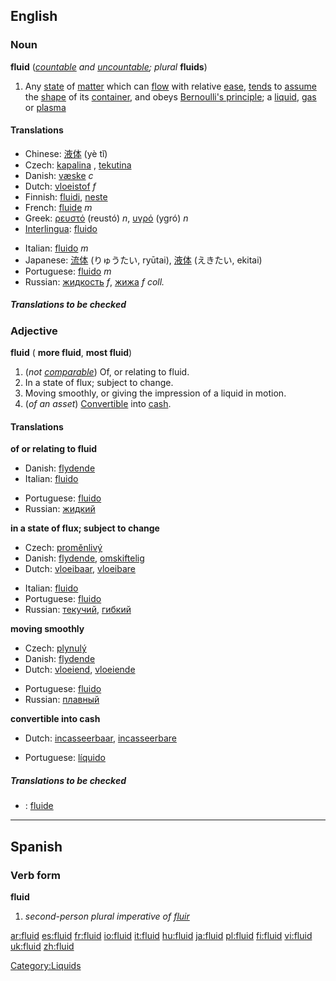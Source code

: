 ==English==

===Noun===
'''fluid''' (''[[countable]] and [[uncountable]]; plural'' '''fluids''')

#Any [[state]] of [[matter]] which can [[flow]] with relative [[ease]], [[tend]]s to [[assume]] the [[shape]] of its [[container]], and obeys [[Bernoulli's principle]]; a [[liquid]], [[gas]] or [[plasma]]

====Translations====
{{top}}
*Chinese: [[液体]] (yè tǐ)
*Czech: [[kapalina]] {{f}}, [[tekutina]] {{f}}
*Danish: [[væske]] ''c''
*Dutch: [[vloeistof]] ''f''
*Finnish: [[fluidi]], [[neste]]
*French: [[fluide]] ''m''
*Greek: [[ρευστό]] (reustó) ''n'', [[υγρό]] (ygró) ''n''
*[[Interlingua]]: [[fluido#Interlingua|fluido]]
{{mid}}
*Italian: [[fluido#Italian|fluido]] ''m''
*Japanese: [[流体]] (りゅうたい, ryūtai), [[液体]] (えきたい, ekitai)
*Portuguese: [[fluido#Portuguese|fluido]] ''m''
*Russian: [[жидкость]] ''f'', [[жижа]] ''f coll.''
{{bottom}}

=====Translations to be checked=====

===Adjective===
'''fluid''' ({{compar}} '''more fluid''', {{superl}} '''most fluid''')

#(''not [[comparable]]'') Of, or relating to fluid.
#In a state of flux; subject to change.
#Moving smoothly, or giving the impression of a liquid in motion.
#(''of an asset'') [[Convertible]] into [[cash]].

====Translations====

'''of or relating to fluid'''
{{top}}
*Danish: [[flydende]]
*Italian: [[fluido]]
{{mid}}
*Portuguese: [[fluido]]
*Russian: [[жидкий]]
{{bottom}}

'''in a state of flux; subject to change'''
{{top}}
*Czech: [[proměnlivý]]
*Danish: [[flydende]], [[omskiftelig]]
*Dutch: [[vloeibaar]], [[vloeibare]]
{{mid}}
*Italian: [[fluido]]
*Portuguese: [[fluido]]
*Russian: [[текучий]], [[гибкий]]
{{bottom}}

'''moving smoothly'''
{{top}}
*Czech: [[plynulý]]
*Danish: [[flydende]]
*Dutch: [[vloeiend]], [[vloeiende]]
{{mid}}
*Portuguese: [[fluido]]
*Russian: [[плавный]]
{{bottom}}

'''convertible into cash'''
{{top}}
*Dutch: [[incasseerbaar]], [[incasseerbare]]
{{mid}}
*Portuguese: [[líquido]]
{{bottom}}

=====Translations to be checked=====
<!--Remove this section once all of the translations below have been moved into the tables above.-->
{{checktrans}}

*{{ttbc|Interlingua}}: [[fluide]]
----

==Spanish==
===Verb form===
'''fluid'''

# ''second-person plural imperative of [[fluir]]''

[[Category:Liquids]]

[[ar:fluid]]
[[es:fluid]]
[[fr:fluid]]
[[io:fluid]]
[[it:fluid]]
[[hu:fluid]]
[[ja:fluid]]
[[pl:fluid]]
[[fi:fluid]]
[[vi:fluid]]
[[uk:fluid]]
[[zh:fluid]]